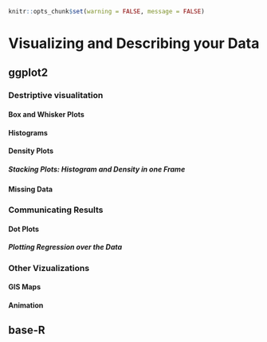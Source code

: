 ```r
knitr::opts_chunk$set(warning = FALSE, message = FALSE) 
```
# Visualizing and Describing your Data

## ggplot2

### Destriptive visualitation
#### Box and Whisker Plots
#### Histograms
#### Density Plots
##### Stacking Plots: Histogram and Density in one Frame
#### Missing Data

### Communicating Results
#### Dot Plots
##### Plotting Regression over the Data

### Other Vizualizations
#### GIS Maps
#### Animation

## base-R
